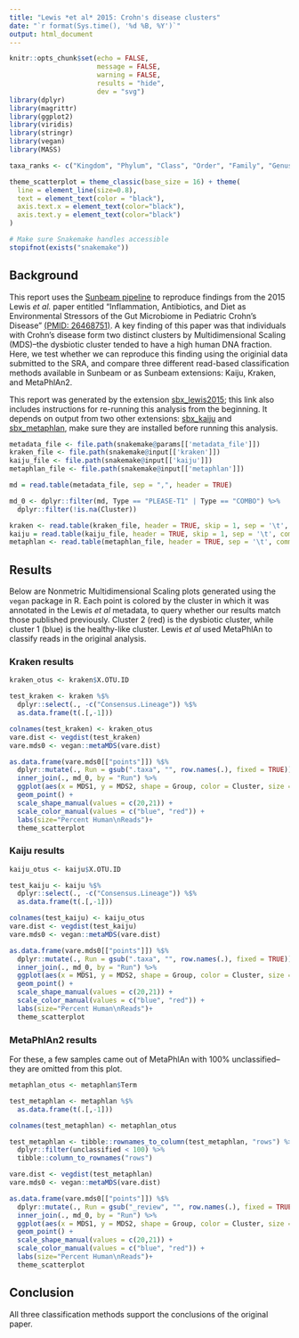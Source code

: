 ```yaml
---
title: "Lewis *et al* 2015: Crohn's disease clusters"
date: "`r format(Sys.time(), '%d %B, %Y')`"
output: html_document
---
```


```r
knitr::opts_chunk$set(echo = FALSE,
                      message = FALSE,
                      warning = FALSE,
                      results = "hide",
                      dev = "svg")
library(dplyr)
library(magrittr)
library(ggplot2)
library(viridis)
library(stringr)
library(vegan)
library(MASS)

taxa_ranks <- c("Kingdom", "Phylum", "Class", "Order", "Family", "Genus", "Species")

theme_scatterplot = theme_classic(base_size = 16) + theme(
  line = element_line(size=0.8),
  text = element_text(color = "black"),
  axis.text.x = element_text(color="black"),
  axis.text.y = element_text(color="black")
)

# Make sure Snakemake handles accessible
stopifnot(exists("snakemake"))
```

## Background

This report uses the [Sunbeam pipeline](https://github.com/sunbeam-labs/sunbeam) to reproduce findings from the 2015 Lewis *et al.* paper entitled "Inflammation, Antibiotics, and Diet as Environmental Stressors of the Gut Microbiome in Pediatric Crohn's Disease" [(PMID: 26468751)](https://www.ncbi.nlm.nih.gov/pubmed/26468751). A key finding of this paper was that individuals with Crohn's disease form two distinct clusters by Multidimensional Scaling (MDS)--the dysbiotic cluster tended to have a high human DNA fraction. Here, we test whether we can reproduce this finding using the originial data submitted to the SRA, and compare three different read-based classification methods available in Sunbeam or as Sunbeam extensions: Kaiju, Kraken, and MetaPhlAn2.


This report was generated by the extension [sbx_lewis2015](https://github.com/louiejtaylor/sbx_lewis2015); this link also includes instructions for re-running this analysis from the beginning. It depends on output from two other extensions: [sbx_kaiju](https://github.com/sunbeam-labs/sbx_kaiju) and [sbx_metaphlan](https://github.com/sunbeam-labs/sbx_metaphlan/), make sure they are installed before running this analysis.

```r

metadata_file <- file.path(snakemake@params[['metadata_file']])
kraken_file <- file.path(snakemake@input[['kraken']])
kaiju_file <- file.path(snakemake@input[['kaiju']])
metaphlan_file <- file.path(snakemake@input[['metaphlan']])

```

```r
md = read.table(metadata_file, sep = ",", header = TRUE)

md_0 <- dplyr::filter(md, Type == "PLEASE-T1" | Type == "COMBO") %>%
  dplyr::filter(!is.na(Cluster))

kraken <- read.table(kraken_file, header = TRUE, skip = 1, sep = '\t', comment.char = '~')
kaiju = read.table(kaiju_file, header = TRUE, skip = 1, sep = '\t', comment.char = '~', quote = "~")
metaphlan <- read.table(metaphlan_file, header = TRUE, sep = '\t', comment.char = '~', quote = "~")

```
## Results

Below are Nonmetric Multidimensional Scaling plots generated using the `vegan` package in R. Each point is colored by the cluster in which it was annotated in the Lewis *et al* metadata, to query whether our results match those published previously. Cluster 2 (red) is the dysbiotic cluster, while cluster 1 (blue) is the healthy-like cluster. Lewis *et al* used MetaPhlAn to classify reads in the original analysis.

### Kraken results
```r
kraken_otus <- kraken$X.OTU.ID

test_kraken <- kraken %$%
  dplyr::select(., -c("Consensus.Lineage")) %$%
  as.data.frame(t(.[,-1]))

colnames(test_kraken) <- kraken_otus
vare.dist <- vegdist(test_kraken)
vare.mds0 <- vegan::metaMDS(vare.dist)

as.data.frame(vare.mds0[["points"]]) %$% 
  dplyr::mutate(., Run = gsub(".taxa", "", row.names(.), fixed = TRUE)) %$%
  inner_join(., md_0, by = "Run") %>%
  ggplot(aes(x = MDS1, y = MDS2, shape = Group, color = Cluster, size = Human.Per))+
  geom_point() + 
  scale_shape_manual(values = c(20,21)) +
  scale_color_manual(values = c("blue", "red")) +
  labs(size="Percent Human\nReads")+
  theme_scatterplot

```

### Kaiju results
```r

kaiju_otus <- kaiju$X.OTU.ID

test_kaiju <- kaiju %$%
  dplyr::select(., -c("Consensus.Lineage")) %$%
  as.data.frame(t(.[,-1]))

colnames(test_kaiju) <- kaiju_otus
vare.dist <- vegdist(test_kaiju)
vare.mds0 <- vegan::metaMDS(vare.dist)

as.data.frame(vare.mds0[["points"]]) %$% 
  dplyr::mutate(., Run = gsub(".taxa", "", row.names(.), fixed = TRUE)) %$%
  inner_join(., md_0, by = "Run") %>%
  ggplot(aes(x = MDS1, y = MDS2, shape = Group, color = Cluster, size = Human.Per))+
  geom_point() + 
  scale_shape_manual(values = c(20,21)) +
  scale_color_manual(values = c("blue", "red")) +
  labs(size="Percent Human\nReads")+
  theme_scatterplot

```


### MetaPhlAn2 results

For these, a few samples came out of MetaPhlAn with 100% unclassified--they are omitted from this plot.

```r

metaphlan_otus <- metaphlan$Term

test_metaphlan <- metaphlan %$%
  as.data.frame(t(.[,-1]))

colnames(test_metaphlan) <- metaphlan_otus

test_metaphlan <- tibble::rownames_to_column(test_metaphlan, "rows") %>%
  dplyr::filter(unclassified < 100) %>%
  tibble::column_to_rownames("rows")

vare.dist <- vegdist(test_metaphlan)
vare.mds0 <- vegan::metaMDS(vare.dist)

as.data.frame(vare.mds0[["points"]]) %$% 
  dplyr::mutate(., Run = gsub("_review", "", row.names(.), fixed = TRUE)) %$%
  inner_join(., md_0, by = "Run") %>%
  ggplot(aes(x = MDS1, y = MDS2, shape = Group, color = Cluster, size = Human.Per))+
  geom_point() + 
  scale_shape_manual(values = c(20,21)) +
  scale_color_manual(values = c("blue", "red")) +
  labs(size="Percent Human\nReads")+
  theme_scatterplot

```

## Conclusion

All three classification methods support the conclusions of the original paper.
